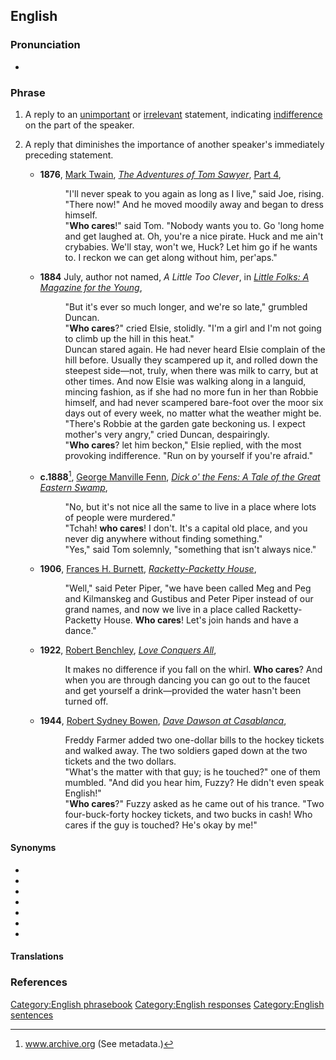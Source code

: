 ==English==

===Pronunciation===
* {{audio|en|En-au-who cares.ogg|Audio (AU)}}

===Phrase===
{{en-phrase|head=[[who]] [[care]]s?}}

# {{lb|en|colloquial|rhetorical question}} A reply to an [[unimportant]] or [[irrelevant]] statement, indicating [[indifference]] on the part of the speaker.
# {{lb|en|colloquial|rhetorical question}} A reply that diminishes the importance of another speaker's immediately preceding statement.
#* '''1876''', [[w:Mark Twain|Mark Twain]], ''[[w:The Adventures of Tom Sawyer|The Adventures of Tom Sawyer]]'', [https://web.archive.org/web/20081122114537/http://www.gutenberg.org/files/74/74-h/p4.htm Part 4],
#*: "I'll never speak to you again as long as I live," said Joe, rising. "There now!" And he moved moodily away and began to dress himself.
#*: "'''Who cares'''!" said Tom. "Nobody wants you to. Go 'long home and get laughed at. Oh, you're a nice pirate. Huck and me ain't crybabies. We'll stay, won't we, Huck? Let him go if he wants to. I reckon we can get along without him, per'aps."
#* '''1884''' July, author not named, ''A Little Too Clever'', in ''[http://www.gutenberg.org/files/27564/27564-h/27564-h.htm Little Folks: A Magazine for the Young]'',
#*: "But it's ever so much longer, and we're so late," grumbled Duncan.
#*: "'''Who cares'''?" cried Elsie, stolidly. "I'm a girl and I'm not going to climb up the hill in this heat."
#*: Duncan stared again. He had never heard Elsie complain of the hill before. Usually they scampered up it, and rolled down the steepest side—not, truly, when there was milk to carry, but at other times. And now Elsie was walking along in a languid, mincing fashion, as if she had no more fun in her than Robbie himself, and had never scampered bare-foot over the moor six days out of every week, no matter what the weather might be.
#*: "There's Robbie at the garden gate beckoning us. I expect mother's very angry," cried Duncan, despairingly.
#*: "'''Who cares'''? let him beckon," Elsie replied, with the most provoking indifference. "Run on by yourself if you're afraid."
#* '''c.1888'''<ref>[http://www.archive.org/details/dickofenstaleofg00fenniala www.archive.org] (See metadata.)</ref>, [[w:George Manville Fenn|George Manville Fenn]], ''[http://www.gutenberg.org/files/21306/21306.txt Dick o' the Fens: A Tale of the Great Eastern Swamp]'',
#*: "No, but it's not nice all the same to live in a place where lots of people were murdered."
#*: "Tchah! '''who cares'''! I don't. It's a capital old place, and you never dig anywhere without finding something."
#*: "Yes," said Tom solemnly, "something that isn't always nice."
#* '''1906''', [[w:Frances Hodgson Burnett|Frances H. Burnett]], ''[http://www.gutenberg.org/dirs/8/5/7/8574/8574.txt Racketty-Packetty House]'',
#*: "Well," said Peter Piper, "we have been called Meg and Peg and Kilmanskeg and Gustibus and Peter Piper instead of our grand names, and now we live in a place called Racketty-Packetty House. '''Who cares'''! Let's join hands and have a dance."
#* '''1922''', [[w:Robert Benchley|Robert Benchley]], ''[http://www.gutenberg.org/files/15851/15851-h/15851-h.htm Love Conquers All]'',
#*: It makes no difference if you fall on the whirl. '''Who cares'''? And when you are through dancing you can go out to the faucet and get yourself a drink—provided the water hasn't been turned off.
#* '''1944''', [[w:Robert Sydney Bowen|Robert Sydney Bowen]], ''[http://www.gutenberg.org/files/32331/32331-h/32331-h.htm Dave Dawson at Casablanca]'',
#*: Freddy Farmer added two one-dollar bills to the hockey tickets and walked away. The two soldiers gaped down at the two tickets and the two dollars.
#*: "What's the matter with that guy; is he touched?" one of them mumbled. "And did you hear him, Fuzzy? He didn't even speak English!"
#*: "'''Who cares'''?" Fuzzy asked as he came out of his trance. "Two four-buck-forty hockey tickets, and two bucks in cash! Who cares if the guy is touched? He's okay by me!"

====Synonyms====
* {{l|en|so what}}
* {{l|en|whoopee do}}
* {{l|en|whatever}}
* {{l|en|who gives}}
* {{l|en|who gives a fuck}}
* {{l|en|who gives a damn}}
* {{l|en|who gives a shit}}

====Translations====
{{trans-see|reply to an unimportant statement|so what}}

===References===
<references />

[[Category:English phrasebook]]
[[Category:English responses]]
[[Category:English sentences]]